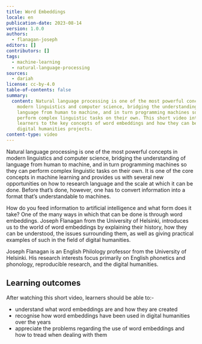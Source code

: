 ```yaml
---
title: Word Embeddings
locale: en
publication-date: 2023-08-14
version: 1.0.0
authors:
  - flanagan-joseph
editors: []
contributors: []
tags:
  - machine-learning
  - natural-language-processing
sources:
  - dariah
license: cc-by-4.0
table-of-contents: false
summary:
  content: Natural language processing is one of the most powerful concepts in
    modern linguistics and computer science, bridging the understanding of
    language from human to machine, and in turn programming machines so they can
    perform complex linguistic tasks on their own. This short video introduces
    learners to the key concepts of word embeddings and how they can be used in
    digital humanities projects.
content-type: video
---
```

Natural language processing is one of the most powerful concepts in modern linguistics and computer science, bridging the understanding of language from human to machine, and in turn programming machines so they can perform complex linguistic tasks on their own. It is one of the core concepts in machine learning and provides us with several new opportunities on how to research language and the scale at which it can be done. Before that’s done, however, one has to convert information into a format that’s understandable to machines.

How do you feed information to artificial intelligence and what form does it take? One of the many ways in which that can be done is through word embeddings. Joseph Flanagan from the University of Helsinki, introduces us to the world of word embeddings by explaining their history, how they can be understood, the issues surrounding them, as well as giving practical examples of such in the field of digital humanities.

Joseph Flanagan is an English Philology professor from the University of Helsinki. His research interests focus primarily on English phonetics and phonology, reproducible research, and the digital humanities. 

## Learning outcomes

After watching this short video, learners should be able to:-

* understand what word embeddings are and how they are created
* recognise how word embeddings have been used in digital humanities over the years
* appreciate the problems regarding the use of word embeddings and how to tread when dealing with them

<VideoCard provider="uni-helsinki" id="1360e861-086b-4a38-9c7e-bc010f5f9665" title="Word Embeddings" subtitle="Click here to view" image="images/screenshot-2023-07-13-at-13.09.52.png" />
